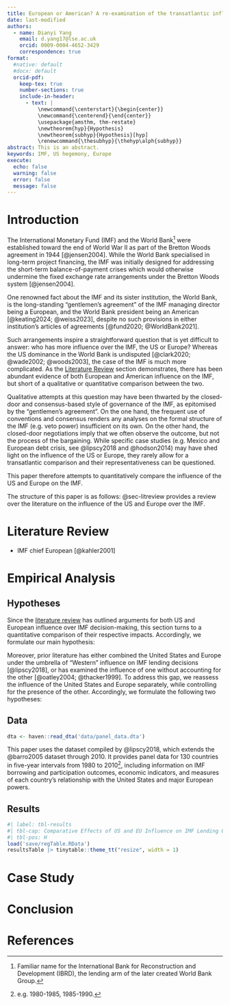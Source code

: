 ```yaml
---
title: European or American? A re-examination of the transatlantic influence over the IMF
date: last-modified
authors:
  - name: Dianyi Yang
    email: d.yang17@lse.ac.uk
    orcid: 0009-0004-4652-3429
    correspondence: true
format:
  #native: default
  #docx: default
  orcid-pdf:
    keep-tex: true
    number-sections: true
    include-in-header:
      - text: |
          \newcommand{\centerstart}{\begin{center}}
          \newcommand{\centerend}{\end{center}}
          \usepackage{amsthm, thm-restate}
          \newtheorem{hyp}{Hypothesis}
          \newtheorem{subhyp}{Hypothesis}[hyp]
          \renewcommand{\thesubhyp}{\thehyp\alph{subhyp}}
abstract: This is an abstract.
keywords: IMF, US hegemony, Europe
execute:
  echo: false
  warning: false
  error: false
  message: false
---
```


\newpage

# Introduction

The International Monetary Fund (IMF) and the World Bank[^1] were established toward the end of World War II as part of the Bretton Woods agreement in 1944 [@jensen2004]. While the World Bank specialised in long-term project financing, the IMF was initially designed for addressing the short-term balance-of-payment crises which would otherwise undermine the fixed exchange rate arrangements under the Bretton Woods system [@jensen2004].

[^1]: Familiar name for the International Bank for Reconstruction and Development (IBRD), the lending arm of the later created World Bank Group.

One renowned fact about the IMF and its sister institution, the World Bank, is the long-standing "gentlemen's agreement" of the IMF managing director being a European, and the World Bank president being an American [@keating2024; @weiss2023], despite no such provisions in either institution's articles of agreements [@fund2020; @WorldBank2021].

Such arrangements inspire a straightforward question that is yet difficult to answer: who has more influence over the IMF, the US or Europe? Whereas the US dominance in the World Bank is undisputed [@clark2020; @wade2002; @woods2003], the case of the IMF is much more complicated. As the [Literature Review](#sec-litreview) section demonstrates, there has been abundant evidence of both European and American influence on the IMF, but short of a qualitative or quantitative comparison between the two.

Qualitative attempts at this question may have been thwarted by the closed-door and consensus-based style of governance of the IMF, as epitomised by the "gentlemen's agreement". On the one hand, the frequent use of conventions and consensus renders any analyses on the formal structure of the IMF (e.g. veto power) insufficient on its own. On the other hand, the closed-door negotiations imply that we often observe the outcome, but not the process of the bargaining. While specific case studies (e.g. Mexico and European debt crisis, see @lipscy2018 and @hodson2014) may have shed light on the influence of the US or Europe, they rarely allow for a transatlantic comparison and their representativeness can be questioned.

This paper therefore attempts to quantitatively compare the influence of the US and Europe on the IMF.

The structure of this paper is as follows: @sec-litreview provides a review over the literature on the influence of the US and Europe over the IMF.

# Literature Review {#sec-litreview}

-   IMF chief European [@kahler2001]

# Empirical Analysis

## Hypotheses

Since the [literature review](#sec-litreview) has outlined arguments for both US and European influence over IMF decision-making, this section turns to a quantitative comparison of their respective impacts. Accordingly, we formulate our main hypothesis:

\begin{restatable}[$H_{1}$]{hyp}{hypmain}
\label{hyp-main}
The United States and Europe exert different levels of influence on IMF lending decisions.
\end{restatable}

Moreover, prior literature has either combined the United States and Europe under the umbrella of “Western” influence on IMF lending decisions [@lipscy2018], or has examined the influence of one without accounting for the other [@oatley2004; @thacker1999]. To address this gap, we reassess the influence of the United States and Europe separately, while controlling for the presence of the other. Accordingly, we formulate the following two hypotheses:

```{=latex}
\setcounter{hyp}{2}
\begin{restatable}[$H_{2a}$]{subhyp}{hypus}
\label{hyp-us}
The United States exerts a statistically significant influence on IMF lending decisions, controlling for European influence.
\end{restatable}
\vspace{-1em} % remove vertical space
\begin{restatable}[$H_{2b}$]{subhyp}{hypeu}
\label{hyp-eu}
Europe exerts a statistically significant influence on IMF lending decisions, controlling for United States influence.
\end{restatable}
```

## Data

```r
dta <- haven::read_dta('data/panel_data.dta') 
```

This paper uses the dataset compiled by @lipscy2018, which extends the @barro2005 dataset through 2010. It provides panel data for 130 countries in five-year intervals from 1980 to 2010[^2], including information on IMF borrowing and participation outcomes, economic indicators, and measures of each country's relationship with the United States and major European powers.

[^2]: e.g. 1980-1985, 1985-1990.

## Results

```r
#| label: tbl-results
#| tbl-cap: Comparative Effects of US and EU Influence on IMF Lending Outcomes (1980–2010)
#| tbl-pos: H
load('save/regTable.RData')
resultsTable |> tinytable::theme_tt("resize", width = 1)
```

# Case Study

# Conclusion

# References {.unnumbered}

::: {#refs}
:::
